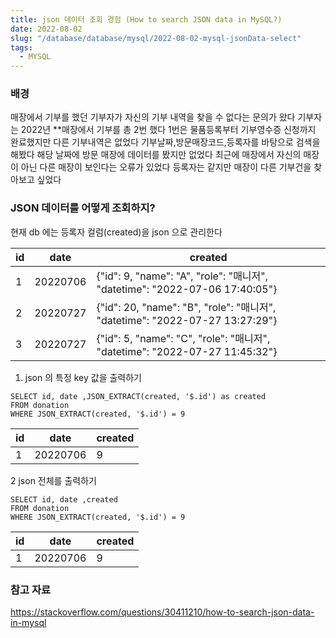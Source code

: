 ```yaml
---
title: json 데이터 조회 경험 (How to search JSON data in MySQL?)
date: 2022-08-02
slug: "/database/database/mysql/2022-08-02-mysql-jsonData-select"
tags:
  - MYSQL
---
```


### 배경
매장에서 기부를 했던 기부자가 자신의 기부 내역을 찾을 수 없다는 문의가 왔다
기부자는 2022년 **매장에서 기부를 총 2번 했다
1번은 물품등록부터 기부영수증 신청까지 완료했지만 다른 기부내역은 없었다
기부날짜,방문매장코드,등록자를 바탕으로 검색을 해봤다
해당 날짜에 방문 매장에 데이터를 봤지만 없었다
최근에 매장에서 자신의 매장이 아닌 다른 매장이 보인다는 오류가 있었다
등록자는 같지만 매장이 다른 기부건을 찾아보고 싶었다

### JSON 데이터를 어떻게 조회하지?

현재 db 에는 등록자 컬럼(created)을 json 으로 관리한다

|id|date|created|
|---|---|---|
|1|	20220706|{"id": 9, "name": "A", "role": "매니저", "datetime": "2022-07-06 17:40:05"}|
|2|	20220727|{"id": 20, "name": "B", "role": "매니저", "datetime": "2022-07-27 13:27:29"}|
|3|	20220727|{"id": 5, "name": "C", "role": "매니저", "datetime": "2022-07-27 11:45:32"}|

1. json 의 특정 key 값을 출력하기

```
SELECT id, date ,JSON_EXTRACT(created, '$.id') as created
FROM donation
WHERE JSON_EXTRACT(created, '$.id') = 9
```

|id|date|created|
|---|---|---|
|1|	20220706|9|

2 json 전체를 출력하기

```
SELECT id, date ,created
FROM donation
WHERE JSON_EXTRACT(created, '$.id') = 9
```

|id|date|created|
|---|---|---|
|1|	20220706|9|


### 참고 자료
https://stackoverflow.com/questions/30411210/how-to-search-json-data-in-mysql